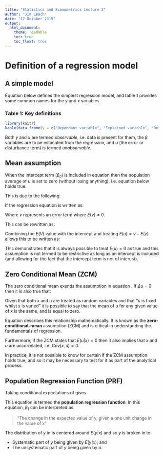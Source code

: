 ```yaml
---
title: "Statistics and Econometrics Lecture 2"
author: "Jim Leach"
date: "12 October 2015"
output:   
  html_document:     
    theme: readable     
    toc: true     
    toc_float: true
---
```



# Definition of a regression model

## A simple model

Equation \ref{eq:basic} below defines the simplest regression model, and table 1 provides some common names for the $y$ and $x$ variables.

\begin{equation} \label{eq:basic}
y = \beta_0 + \beta_{1}x + u
\end{equation}

### Table 1: Key definitions

```r
library(knitr)
kable(data.frame(y = c("Dependant variable", "Explained variable", "Response", "Predicted variable", "Regressand"), x = c("Independant variable", "Explanatory variable", "Control variable", "Predictor", "Regressor")))
```

Both $y$ and $x$ are termed _observable_, i.e. data is present for them, the $\beta$ variables are to be estimated from the regression, and $u$ (the error or disturbance term) is termed _unobservable_. 

## Mean assumption

When the intercept term ($\beta_0$) is included in equation \eqref{eq:basic} then the population average of $u$ is set to zero (without losing anything), i.e. equation \eqref{eq:mean_assump} below holds true.

\begin{equation} \label{eq:mean_assump}
E(u) = 0
\end{equation}

This is due to the following:

If the regression equation is written as:
\begin{equation}
y = \beta_0 + \beta_{1}x + v
\end{equation}

Where $v$ represents an error term where $E(v) \neq 0$.

This can be rewritten as:
\begin{equation}
y = \beta_0 + \beta_{1} x + [v - E(v)] + E(v)
\end{equation}

Combining the $E(V)$ value with the intercept and treating $E(u) = v - E(v)$ allows this to be written as:

\begin{equation}
y = [\beta_0 + E(v)] + \beta_{1} x + u
\end{equation}

This demonstrates that it is always possible to treat $E(u) = 0$ as true and this assumption is not termed to be restrictive as long as an intercept is included (and allowing for the fact that the intercept term is not of interest).

## Zero Conditional Mean (ZCM)

The zero conditional mean exends the assumption in equation \eqref{eq:mean_assump}. If $\Delta{u} = 0$ then it is also true that:

\begin{equation}
\Delta{y} = \beta_{1}\Delta{x}
\end{equation}

Given that both $x$ and $u$ are treated as random variables and that "$u$ is fixed whilst $x$ is varied" it is possible to say that the mean of $u$ for any given value of $x$ is the same, and is equal to zero.

\begin{equation} \label{eq:zcm}
E(u|x) = E(u) = 0
\end{equation}

Equation \eqref{eq:zcm} describes this relationship mathematically. It is known as the __zero-conditional-mean__ assumption (ZCM) and is critical in understanding the fundamentals of regression. 

Furthermore, if the ZCM states that $E(u|x) = 0$ then it also implies that $x$ and $u$ are uncorrelated, i.e. $Cov(x, u) = 0$.

In practice, it is not possible to know for certain if the ZCM assumption holds true, and so it may be necessary to test for it as part of the analytical process.

## Population Regression Function (PRF)

Taking conditional expectations of \eqref{eq:basic} gives

\begin{equation} \label{eq:prf}
E(y|x) = \beta_0 + \beta_{1}x
\end{equation}

This equation \eqref{eq:prf} is termed the __population regression function__. In this equation, $\beta_1$ can be interpreted as

> "The change in the expected value of y, given a one unit change in the value of x"

The distribution of $y$ in \eqref{eq:basic} is centered around $E(y|x)$ and so $y$ is broken in to:

* Systematic part of $y$ being given by $E(y|x)$; and
* The unsystematic part of $y$ being given by $u$.
